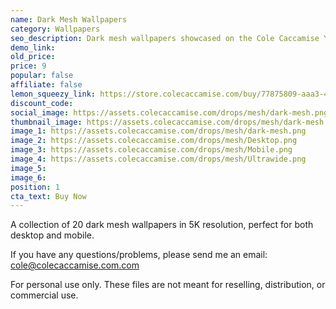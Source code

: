 ```yaml
---
name: Dark Mesh Wallpapers
category: Wallpapers
seo_description: Dark mesh wallpapers showcased on the Cole Caccamise YouTube channel.
demo_link:
old_price:
price: 9
popular: false
affiliate: false
lemon_squeezy_link: https://store.colecaccamise.com/buy/77875809-aaa3-4789-9ced-8fee71763dfc
discount_code:
social_image: https://assets.colecaccamise.com/drops/mesh/dark-mesh.png
thumbnail_image: https://assets.colecaccamise.com/drops/mesh/dark-mesh.png
image_1: https://assets.colecaccamise.com/drops/mesh/dark-mesh.png
image_2: https://assets.colecaccamise.com/drops/mesh/Desktop.png
image_3: https://assets.colecaccamise.com/drops/mesh/Mobile.png
image_4: https://assets.colecaccamise.com/drops/mesh/Ultrawide.png
image_5:
image_6:
position: 1
cta_text: Buy Now
---
```


A collection of 20 dark mesh wallpapers in 5K resolution, perfect for both
desktop and mobile.

If you have any questions/problems, please send me an email:
[cole@colecaccamise.com.com](mailto:cole@colecaccamise.com.com)

For personal use only. These files are not meant for reselling, distribution, or
commercial use.
